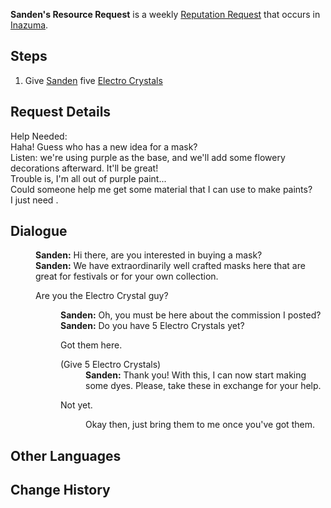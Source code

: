 {{Quest Infobox
|id            = 
|image         = NPC Sanden Thumb.png
|type          = Request
|region        = Inazuma
|summary       = Fetch some Electro Crystals for Sanden to use as purple paint.
|startLocation = [[Inazuma City]], [[Inazuma]]
|characters    = Sanden; Traveler
|rep           = Inazuma
|mora          = 20,000
}}
'''Sanden's Resource Request''' is a weekly [[Reputation Request]] that occurs in [[Inazuma]].

==Steps==
#Give [[Sanden]] five [[Electro Crystal]]s

==Request Details==
Help Needed:<br />
Haha! Guess who has a new idea for a mask?<br />
Listen: we're using purple as the base, and we'll add some flowery decorations afterward. It'll be great!<br />
Trouble is, I'm all out of purple paint...<br />
Could someone help me get some material that I can use to make paints?<br />
I just need {{Color|buzzword|5 Electro Crystals}}.

==Dialogue==
{{Quest Description|Amakane Island's Sanden requests 5 Electro Crystals.}}
{{Dialogue start}}
:'''Sanden:''' Hi there, are you interested in buying a mask?
:'''Sanden:''' We have extraordinarily well crafted masks here that are great for festivals or for your own collection.
:{{DIcon|Quest}} Are you the Electro Crystal guy?
::'''Sanden:''' Oh, you must be here about the commission I posted?
::'''Sanden:''' Do you have 5 Electro Crystals yet?
::{{DIcon|Quest}} Got them here.
::;(Give 5 Electro Crystals)
:::'''Sanden:''' Thank you! With this, I can now start making some dyes. Please, take these in exchange for your help.
::{{DIcon}} Not yet.
:::Okay then, just bring them to me once you've got them.
{{Dialogue end}}

==Other Languages==
{{Other Languages
|en      = Sanden's Resource Request
|zhs     = 三田的面具绘材需求
|zhs_rm  = Sāntián de Miànjù Huìcái Xūqiú
|zht     = 三田的面具繪材需求
|zht_rm  = Sāntián de Miànjù Huìcái Xūqiú
|zh_tl   = Sanden's Mask Painting Material Needs
|ja      = 三田のお面絵の具のリクエスト
|ja_rm   = Sanden no Omenkai no Gu no Rikuesto{{Assumed}}
|ja_tl   = Sanden's Tools for Mask Project Request
|ko      = 산다의 가면 재료 의뢰
|ko_rm   = Sanda-ui Gamyeon Jaeryo Uiroe
|ko_tl   = Sands's Mask Materials Request
|es      = Materiales para Sanden
|es_tl   = Materials for Sanden
|fr      = Des matériaux pour Sanden
|fr_tl   = Materials for Sanden
|ru      = Сандэн запрашивает ресурсы
|ru_tl   = 
|th      = การสรรหาวัสดุสำหรับทาสีหน้ากากของ Sanden
|th_rm   = 
|th_tl   = 
|vi      = Nguyên Liệu Mặt Nạ Của Sanden
|vi_tl   = 
|de      = Sandens Bitte um Ressourcen
|de_tl   = Sanden's Request for Ressources
|id      = Permintaan Sumber Daya Sanden
|id_tl   = Sanden's Resource Request
|pt      = Pedido de Recursos de Sanden
|pt_tl   = 
}}

==Change History==
{{Change History|2.0}}
